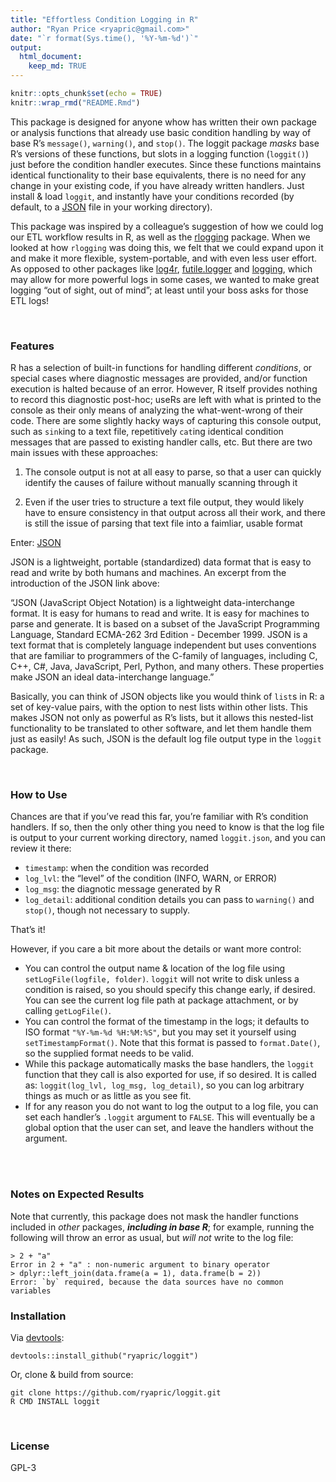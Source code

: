```yaml
---
title: "Effortless Condition Logging in R"
author: "Ryan Price <ryapric@gmail.com>"
date: "`r format(Sys.time(), '%Y-%m-%d')`"
output:
  html_document:
    keep_md: TRUE
---
```


```r
knitr::opts_chunk$set(echo = TRUE)
knitr::wrap_rmd("README.Rmd")
```

This package is designed for anyone whow has written their own package or
analysis functions that already use basic condition handling by way of base R's
`message()`, `warning()`, and `stop()`. The loggit package *masks* base R's
versions of these functions, but slots in a logging function (`loggit()`) just
before the condition handler executes. Since these functions maintains
identical functionality to their base equivalents, there is no need for any
change in your existing code, if you have already written handlers. Just
install & load `loggit`, and instantly have your conditions recorded (by
default, to a [JSON](https://www.json.org/) file in your working directory).

This package was inspired by a colleague's suggestion of how we could log our
ETL workflow results in R, as well as the
[rlogging](https://github.com/mjkallen/rlogging) package. When we looked at how
`rlogging` was doing this, we felt that we could expand upon it and make it
more flexible, system-portable, and with even less user effort. As opposed to
other packages like [log4r](http://cran.r-project.org/package=log4r),
[futile.logger](http://cran.r-project.org/package=futile.logger) and
[logging](http://cran.r-project.org/package=logging), which may allow for more
powerful logs in some cases, we wanted to make great logging "out of sight, out
of mind"; at least until your boss asks for those ETL logs!

<br>

### Features

R has a selection of built-in functions for handling different *conditions*, or
special cases where diagnostic messages are provided, and/or function execution
is halted because of an error. However, R itself provides nothing to record
this diagnostic post-hoc; useRs are left with what is printed to the console as
their only means of analyzing the what-went-wrong of their code. There are some
slightly hacky ways of capturing this console output, such as `sink`ing to a
text file, repetitively `cat`ing identical condition messages that are passed
to existing handler calls, etc. But there are two main issues with these
approaches:

1. The console output is not at all easy to parse, so that a user can quickly
identify the causes of failure without manually scanning through it

2. Even if the user tries to structure a text file output, they would likely
have to ensure consistency in that output across all their work, and there is
still the issue of parsing that text file into a faimliar, usable format

Enter: [JSON](https://www.json.org/)

JSON is a lightweight, portable (standardized) data format that is easy to read
and write by both humans and machines. An excerpt from the introduction of the
JSON link above:

"JSON (JavaScript Object Notation) is a lightweight data-interchange format. It
is easy for humans to read and write. It is easy for machines to parse and
generate. It is based on a subset of the JavaScript Programming Language,
Standard ECMA-262 3rd Edition - December 1999. JSON is a text format that is
completely language independent but uses conventions that are familiar to
programmers of the C-family of languages, including C, C++, C#, Java,
JavaScript, Perl, Python, and many others. These properties make JSON an ideal
data-interchange language."

Basically, you can think of JSON objects like you would think of `list`s in R:
a set of key-value pairs, with the option to nest lists within other lists.
This makes JSON not only as powerful as R's lists, but it allows this
nested-list functionality to be translated to other software, and let them
handle them just as easily! As such, JSON is the default log file output type
in the `loggit` package.

<br>

### How to Use

Chances are that if you've read this far, you're familiar with R's condition
handlers. If so, then the only other thing you need to know is that the log
file is output to your current working directory, named `loggit.json`, and you
can review it there:

* `timestamp`: when the condition was recorded
* `log_lvl`: the "level" of the condition (INFO, WARN, or ERROR)
* `log_msg`: the diagnotic message generated by R
* `log_detail`: additional condition details you can pass to `warning()` and
    `stop()`, though not necessary to supply.

That's it!

However, if you care a bit more about the details or want more control:

* You can control the output name & location of the log file using
    `setLogFile(logfile, folder)`. `loggit` will not write to disk unless a condition
    is raised, so you should specify this change early, if desired. You can see the
    current log file path at package attachment, or by calling `getLogFile()`.
* You can control the format of the timestamp in the logs; it defaults to ISO
    format `"%Y-%m-%d %H:%M:%S"`, but you may set it yourself using
    `setTimestampFormat()`. Note that this format is passed to `format.Date()`,
    so the supplied format needs to be valid.
* While this package automatically masks the base handlers, the `loggit` function
    that they call is also exported for use, if so desired. It is called as:
    `loggit(log_lvl, log_msg, log_detail)`, so you can log arbitrary things as
    much or as little as you see fit.
* If for any reason you do not want to log the output to a log file, you can
    set each handler's `.loggit` argument to `FALSE`. This will eventually be a
    global option that the user can set, and leave the handlers without the
    argument.

<br> <br>

### Notes on Expected Results

Note that currently, this package does not mask the handler functions included
in *other* packages, _**including in base R**_; for example, running the
following will throw an error as usual, but *will not* write to the log file:

    > 2 + "a"
    Error in 2 + "a" : non-numeric argument to binary operator
    > dplyr::left_join(data.frame(a = 1), data.frame(b = 2))
    Error: `by` required, because the data sources have no common variables

### Installation

  Via [devtools](https://github.com/hadley/devtools):

    devtools::install_github("ryapric/loggit")

  Or, clone & build from source:

    git clone https://github.com/ryapric/loggit.git
    R CMD INSTALL loggit

<br>

### License

GPL-3

